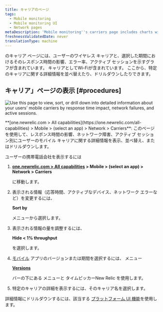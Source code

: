 ```yaml
---
title: キャリアのページ
tags:
  - Mobile monitoring
  - Mobile monitoring UI
  - Network pages
metaDescription: 'Mobile monitoring''s carriers page includes charts with your mobile carriers and their response time impact, network failure rate, and active users.'
freshnessValidatedDate: never
translationType: machine
---
```



<InlinePopover type="mobile"/>のキャリア ページには、ユーザーのワイヤレス キャリアと、選択した期間におけるそのレスポンス時間の影響、エラー率、アクティブ セッションを示すグラフが含まれています。 キャリアとしてWi-Fiが含まれています。 ここから、特定のキャリアに関する詳細情報を並べ替えたり、ドリルダウンしたりできます。

## キャリア」ページの表示 [#procedures]

<img
  title="Mobile carriers"
  alt="Use this page to view, sort, or drill down into detailed information about your users' mobile carriers by response time impact, network failures, and active sessions."
  src={mobileCarriersSummary}
/>

<figcaption>
  <DNT>**[one.newrelic.com > All capabilities](https://one.newrelic.com/all-capabilities) > Mobile > (select an app) > Network > Carriers**</DNT>: このページを使用して、レスポンス時間の影響、ネットワーク障害、アクティブ セッション別にユーザーのモバイル キャリアに関する詳細情報を表示、並べ替え、またはドリルダウンします。
</figcaption>

ユーザーの携帯電話会社を表示するには

1. <DNT>**[one.newrelic.com > All capabilities](https://one.newrelic.com/all-capabilities) > Mobile > (select an app) > Network > Carriers**</DNT>

   に移動します。

2. 表示される情報（応答時間、アクティブなデバイス、ネットワーク エラーなど）を変更するには、

   <DNT>**Sort by**</DNT>

   メニューから選択します。

3. 表示される情報の量を調整するには、

   <DNT>**Hide &lt; 1% throughput**</DNT>

   を選択します。

4. [モバイル](/docs/query-your-data/explore-query-data/dashboards/manage-your-dashboard/#dash-time-picker) アプリのバージョンまたは期間を選択するには、 メニュー

   <DNT>[**Versions**](/docs/mobile-apps/versions)</DNT>

   バーの下にある メニューと タイムピッカーNew Relic を使用します。

5. 特定のキャリアの詳細を表示するには、そのキャリア名を選択します。

詳細情報にドリルダウンするには、該当する [プラットフォーム UI 機能](/docs/new-relic-solutions/new-relic-one/introduction-new-relic-platform)を使用します。